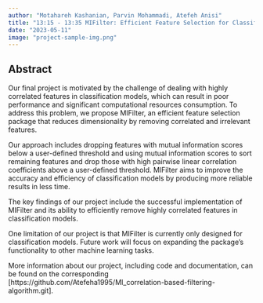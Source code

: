 ```yaml
---
author: "Motahareh Kashanian, Parvin Mohammadi, Atefeh Anisi"
title: "13:15 - 13:35 MIFilter: Efficient Feature Selection for Classification Models with High Correlation"
date: "2023-05-11"
image: "project-sample-img.png"
---
```

 
 
## Abstract

Our final project is motivated by the challenge of dealing with highly correlated features in classification models, which can result in poor performance and significant computational resources consumption. To address this problem, we propose MIFilter, an efficient feature selection package that reduces dimensionality by removing correlated and irrelevant features.

Our approach includes dropping features with mutual information scores below a user-defined threshold and using mutual information scores to sort remaining features and drop those with high pairwise linear correlation coefficients above a user-defined threshold. MIFilter aims to improve the accuracy and efficiency of classification models by producing more reliable results in less time.

The key findings of our project include the successful implementation of MIFilter and its ability to efficiently remove highly correlated features in classification models.

One limitation of our project is that MIFilter is currently only designed for classification models. Future work will focus on expanding the package's functionality to other machine learning tasks.

More information about our project, including code and documentation, can be found on the corresponding [https://github.com/Atefeha1995/MI_correlation-based-filtering-algorithm.git].
